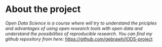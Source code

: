 # About the project

*Open Data Science is a course where will try to understand the priciples and advantages of using open research tools with open data and understand the possibilities of reproducible research. You can find my github repository from here:*
<https://github.com/gebrawh/IODS-project>
